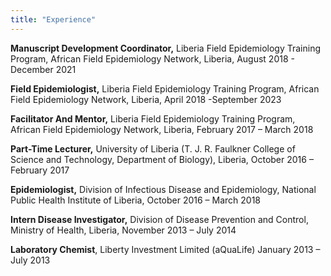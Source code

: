---
title: "Experience"
---

**Manuscript Development Coordinator,** Liberia Field Epidemiology Training Program, African Field Epidemiology Network, Liberia, August 2018 - December 2021

**Field Epidemiologist,** Liberia Field Epidemiology Training Program, African Field Epidemiology Network, Liberia, April 2018 -September 2023

**Facilitator And Mentor,** Liberia Field Epidemiology Training Program, African Field Epidemiology Network, Liberia, February 2017 -- March 2018

**Part-Time Lecturer,** University of Liberia (T. J. R. Faulkner College of Science and Technology, Department of Biology), Liberia, October 2016 -- February 2017

**Epidemiologist,** Division of Infectious Disease and Epidemiology, National Public Health Institute of Liberia, October 2016 -- March 2018

**Intern Disease Investigator,** Division of Disease Prevention and Control, Ministry of Health, Liberia, November 2013 -- July 2014

**Laboratory Chemist**, Liberty Investment Limited (aQuaLife) January 2013 -- July 2013
